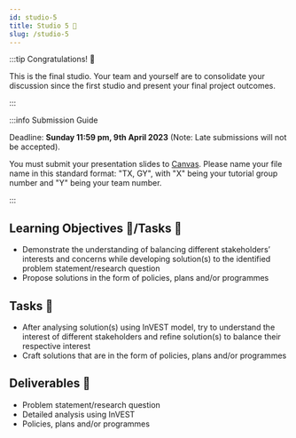 ```yaml
---
id: studio-5
title: Studio 5 🎤
slug: /studio-5
---
```





<StudioType type="presentation"/>

:::tip Congratulations! 🎉 

This is the final studio. Your team and yourself are to consolidate your discussion since the first studio and present your final project outcomes.

:::

:::info Submission Guide

Deadline: **Sunday 11:59 pm, 9th April 2023** (Note: Late submissions will not be accepted).

You must submit your presentation slides to [Canvas](https://canvas.nus.edu.sg/courses/42112/assignments/23506). Please name your file name in this standard format: "TX, GY", with "X" being your tutorial group number and "Y" being your team number.

:::

## Learning Objectives 🎯/Tasks 🔨
- Demonstrate the understanding of balancing different stakeholders’ interests and concerns while developing solution(s) to the identified problem statement/research question
- Propose solutions in the form of policies, plans and/or programmes

## Tasks 🔨
- After analysing solution(s) using InVEST model, try to understand the interest of different stakeholders and refine solution(s) to balance their respective interest
- Craft solutions that are in the form of policies, plans and/or programmes

## Deliverables 📂
- Problem statement/research question
- Detailed analysis using InVEST
- Policies, plans and/or programmes

